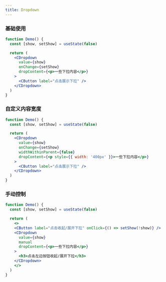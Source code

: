 ```yaml
---
title: Dropdown
---
```


### 基础使用

```jsx live
function Demo() {
  const [show, setShow] = useState(false)

  return (
    <CDropdown
      value={show}
      onChange={setShow}
      dropContent={<p>一些下拉内容</p>}
    >
      <CButton label="点击展示下拉" />
    </CDropdown>
  )
}
```

### 自定义内容宽度

```jsx live
function Demo() {
  const [show, setShow] = useState(false)

  return (
    <CDropdown
      value={show}
      onChange={setShow}
      widthWithinParent={false}
      dropContent={<p style={{ width: '400px' }}>一些下拉内容</p>}
    >
      <CButton label="点击展示下拉" />
    </CDropdown>
  )
}
```

### 手动控制

```jsx live
function Demo() {
  const [show, setShow] = useState(false)

  return (
    <>
    <CButton label="点击收起/展开下拉" onClick={() => setShow(!show)} />
    <CDropdown
      value={show}
      manual
      dropContent={<p>一些下拉内容</p>}
    >
      <h3>点击左边按钮收起/展开下拉</h3>
    </CDropdown>
    </>
  )
}
```